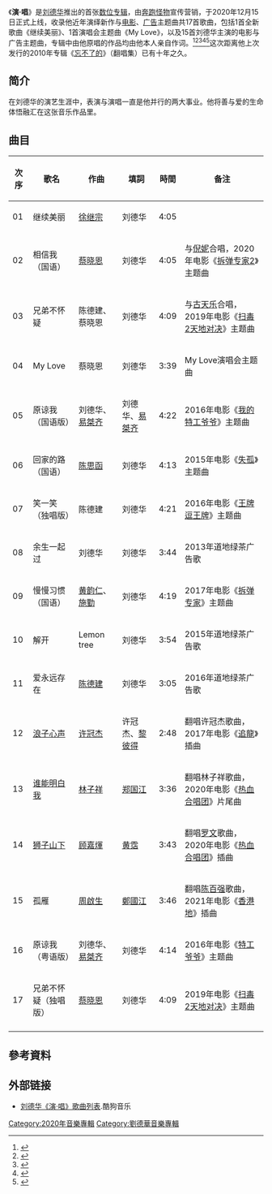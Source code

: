 {{Album infobox | <!-- See Wikipedia:WikiProject_Albums -->
|  Name        = '''演·唱'''
|  Type        = [[專輯|專輯]]
|  Artist      = [[劉德華|劉德華]]
|  Cover       = YanChang 2020.jpg
|  Released    = 2020年12月15日
|  Recorded    =
|  Genre       = [[華語流行音樂|華語流行音樂]]
|  Length      =
|  Label       = 
|  Producer    = [[李安修|李安修]]、[[陈德建|陈德建]]
|  Reviews     =
|  This album  = 
|  Next album  = 
}}
《'''演·唱'''》是[[刘德华|刘德华]]推出的首张[[音乐专辑|数位专辑]]，由[[奔跑怪物|奔跑怪物]]宣传营销，于2020年12月15日正式上线，收录他近年演绎新作与[[电影|电影]]、[[广告|广告]]主题曲共17首歌曲，包括1首全新歌曲《继续美丽》、1首演唱会主题曲《My Love》，以及15首刘德华主演的电影与广告主题曲，专辑中由他原唱的作品均由他本人亲自作词。<ref>{{Cite web|title=刘德华首张数字专辑《演·唱》上线  由声音讲述专属于其时代的光影_YNET.com北青网|url=http://ent.ynet.com/2020/12/15/3045705t1254.html|accessdate=2020-12-16|work=ent.ynet.com}}</ref><ref>{{Cite web|title=刘德华首张数字专辑《演·唱》上线 由声音讲述专属于其时代的光影|url=https://yue.ifeng.com/c/82E30ECZZwu|accessdate=2020-12-16|work=yue.ifeng.com}}</ref><ref>{{Cite web|title=刘德华首张数字专辑《演·唱》上线 由声音讲述专属于其时代的光影|url=http://www.bilibili.com/read/cv8827646/|accessdate=2020-12-16|last=奔跑怪物MusicGroup|work=www.bilibili.com|archive-date=2021-02-22|archive-url=https://web.archive.org/web/20210222191650/https://www.bilibili.com/read/cv8827646/|dead-url=no}}</ref><ref>{{Cite web|title=刘德华首次发行数字专辑，收录多首电影与广告主题曲_腾讯新闻|url=https://new.qq.com/omn/20201215/20201215A05F7Q00.html|accessdate=2020-12-16|work=new.qq.com}}</ref><ref>{{Cite web|title=刘德华《演·唱》专辑上线，你喜欢这张等了11年的专辑吗？_腾讯新闻|url=https://new.qq.com/rain/a/20201215A07EGJ00|accessdate=2020-12-16|work=new.qq.com}}</ref>这次距离他上次发行的2010年专辑《[[忘不了的|忘不了的]]》（翻唱集）已有十年之久。

== 简介 ==
在刘德华的演艺生涯中，表演与演唱一直是他并行的两大事业。他将善与爱的生命体悟融汇在这张音乐作品里。

== 曲目 ==
{| class="wikitable sortable"
|-
!次序
!歌名
!作曲
!填詞
!時間
!备注
|-
| 01 || 继续美丽 || [[徐继宗|徐继宗]] || 刘德华 || 4:05 ||
|-
| 02 || 相信我（国语） || [[蔡晓恩|蔡晓恩]] || 刘德华 || 4:05 ||与[[倪妮|倪妮]]合唱，2020年电影《[[拆弹专家2|拆弹专家2]]》主题曲
|-
| 03 || 兄弟不怀疑 || 陈德建、蔡晓恩 || 刘德华 || 4:09 ||与[[古天乐|古天乐]]合唱，2019年电影《[[扫毒2天地对决|扫毒2天地对决]]》主题曲
|-
| 04 || My Love || 蔡晓恩 || 刘德华 || 3:39 || My Love演唱会主题曲
|-
| 05 || 原谅我（国语版） || 刘德华、[[易桀齐|易桀齐]] || 刘德华、[[易桀齐|易桀齐]] || 4:22 ||2016年电影《[[我的特工爷爷|我的特工爷爷]]》主题曲
|-
| 06 || 回家的路（国语） || [[陈思函|陈思函]] || 刘德华 || 4:13 ||2015年电影《[[失孤|失孤]]》主题曲
|-
| 07 || 笑一笑（独唱版） || 陈德建 || 刘德华 || 4:21 ||2016年电影《[[王牌逗王牌|王牌逗王牌]]》主题曲
|-
| 08 || 余生一起过 || 刘德华 || 刘德华 || 3:44 ||2013年道地绿茶广告歌
|-
| 09 || 慢慢习惯（国语） || [[黄韵仁|黄韵仁]]、[[施勤|施勤]] || 刘德华 || 4:19 ||2017年电影《[[拆弹专家|拆弹专家]]》主题曲
|-
| 10 || 解开 || Lemon tree || 刘德华 || 3:54 ||2015年道地绿茶广告歌
|-
| 11 || 爱永远存在 || [[陈德建|陈德建]] || 刘德华 || 3:05 ||2016年道地绿茶广告歌
|-
| 12 || [[浪子心声|浪子心声]] ||[[许冠杰|许冠杰]] || 许冠杰、[[黎彼得|黎彼得]] || 2:48 ||翻唱许冠杰歌曲，2017年电影《[[追龍_(電影)|追龍]]》插曲
|-
| 13 || [[谁能明白我|谁能明白我]] || [[林子祥|林子祥]] || [[郑国江|郑国江]] || 3:36 ||翻唱林子祥歌曲，2020年电影《[[热血合唱团|热血合唱团]]》片尾曲
|-
| 14 || [[狮子山下_(歌曲)|狮子山下]] || [[顾嘉煇|顾嘉煇]] || [[黄霑|黄霑]] || 3:43 ||翻唱[[罗文|罗文]]歌曲，2020年电影《[[热血合唱团|热血合唱团]]》插曲
|-
| 15 || 孤雁 || [[周啟生|周啟生]] || [[鄭國江|鄭國江]] || 3:46 ||翻唱[[陈百强|陈百强]]歌曲，2021年电影《[[香港地|香港地]]》插曲
|-
| 16 || 原谅我（粤语版） || 刘德华、[[易桀齐|易桀齐]] || 刘德华 || 4:14 ||2016年电影《[[特工爷爷|特工爷爷]]》主题曲
|-
| 17 || 兄弟不怀疑（独唱版） || [[蔡晓恩|蔡晓恩]] || 刘德华 || 4:09 ||2019年电影《[[扫毒2天地对决|扫毒2天地对决]]》主题曲
|-
|}

==參考資料==
{{reflist}}

== 外部链接 ==
*[https://www.kugou.com/yy/album/single/aid=40580673 刘德华《演·唱》歌曲列表].酷狗音乐

{{刘德华}}
{{DEFAULTSORT:YAN}}
[[Category:2020年音樂專輯|Category:2020年音樂專輯]]
[[Category:劉德華音樂專輯|Category:劉德華音樂專輯]]